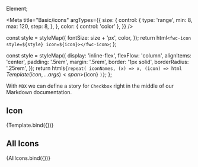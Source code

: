 Element;

<Meta
  title="Basic/icons"
  argTypes={{
    size: {
      control: {
        type: 'range',
        min: 8,
        max: 120,
        step: 8,
      },
    },
    color: { control: 'color' },
  }}
/>

  const style = styleMap({
    fontSize: size + 'px',
    color,
  });
  return html`<fwc-icon style=${style} icon=${icon}></fwc-icon>`;
};

  const style = styleMap({
    display: 'inline-flex',
    flexFlow: 'column',
    alignItems: 'center',
    padding: '.5rem',
    margin: '.5rem',
    border: '1px solid',
    borderRadius: '.25rem',
  });
  return html`${repeat(
    iconNames,
    (x) => x,
    (icon) => html`
      <span style=${style}>
        ${Template({ icon, ...args })}
        <span>${icon}</span>
      </span>
    `
  )} `;
};

With `MDX` we can define a story for `Checkbox` right in the middle of our
Markdown documentation.

## Icon
<Canvas>
  <Story
    name="default"
    args={{ icon: 'person', size: 64 }}
    argTypes={{
      icon: {
        control: {
          type: 'select',
          options: iconNames,
        },
      },
    }}
  >
    {Template.bind({})}
  </Story>
</Canvas>

## All Icons
<Canvas>
  <Story name="all" args={{ size: 64 }}>
    {AllIcons.bind({})}
  </Story>
</Canvas>
